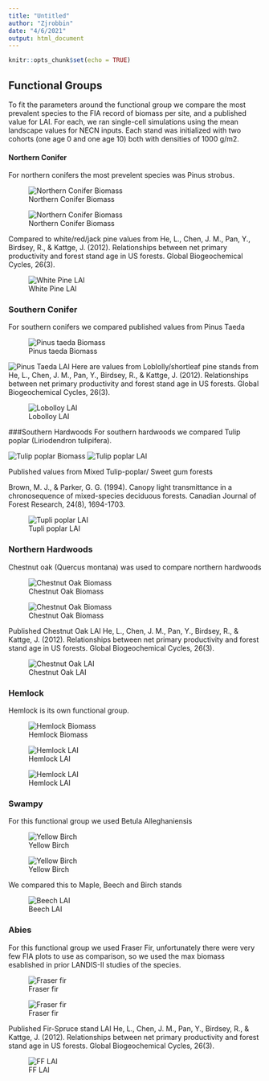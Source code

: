 ```yaml
---
title: "Untitled"
author: "Zjrobbin"
date: "4/6/2021"
output: html_document
---
```


```r
knitr::opts_chunk$set(echo = TRUE)
```


## Functional Groups 

To fit the parameters around the functional group we compare the most prevalent species to the FIA record of biomass per site, and a published value for LAI. For each, we ran single-cell simulations using the mean landscape values for NECN inputs. Each stand was initialized with two cohorts (one age 0 and one age 10) both with densities of 1000 g/m2. 


#### Northern Conifer

For northern conifers the most prevelent species was Pinus strobus.

![Northern Conifer Biomass](C:/Users/zacha/Desktop/Functional Group Validating/Northern Conifer Biomass.png)


![Northern Conifer Biomass](C:/Users/zacha/Desktop/Functional Group Validating/Northern Conifer LAI.png)

Compared to  white/red/jack pine values from 
He, L., Chen, J. M., Pan, Y., Birdsey, R., & Kattge, J. (2012). Relationships between net primary productivity and forest stand age in US forests. Global Biogeochemical Cycles, 26(3).

![White Pine LAI](C:/Users/zacha/Desktop/Functional Group Validating/PicsofTrees/White_Pine.png)

### Southern Conifer
For southern conifers we compared published values from Pinus Taeda

![Pinus taeda Biomass](C:/Users/zacha/Desktop/Functional Group Validating/Southern Conifer Biomass.png)

![Pinus Taeda LAI](C:/Users/zacha/Desktop/Functional Group Validating/Southern Conifer LAI.png)
Here are values from Loblolly/shortleaf pine stands from 
He, L., Chen, J. M., Pan, Y., Birdsey, R., & Kattge, J. (2012). Relationships between net primary productivity and forest stand age in US forests. Global Biogeochemical Cycles, 26(3).

![Lobolloy LAI](C:/Users/zacha/Desktop/Functional Group Validating/PicsofTrees/Loblloly_Shortleaf.png)



###Southern Hardwoods
For southern hardwoods we compared Tulip poplar (Liriodendron tulipifera).

![Tulip poplar Biomass](C:/Users/zacha/Desktop/Functional Group Validating/Southern Hardwoods Biomass.png)
![Tulip poplar LAI](C:/Users/zacha/Desktop/Functional Group Validating/Southern Hardwoods LAI.png)

Published values from Mixed Tulip-poplar/ Sweet gum forests

Brown, M. J., & Parker, G. G. (1994). Canopy light transmittance in a chronosequence of mixed-species deciduous forests. Canadian Journal of Forest Research, 24(8), 1694-1703.

![Tupli poplar LAI](C:/Users/zacha/Desktop/Functional Group Validating/PicsofTrees/Tulip_poplar.JPG)

### Northern Hardwoods
Chestnut oak (Quercus montana) was used to compare northern hardwoods

![Chestnut Oak Biomass](C:/Users/zacha/Desktop/Functional Group Validating/Northern Hardwood Biomass.png)

![Chestnut Oak Biomass](C:/Users/zacha/Desktop/Functional Group Validating/Northern Hardwood LAI.png)

Published Chestnut Oak LAI 
He, L., Chen, J. M., Pan, Y., Birdsey, R., & Kattge, J. (2012). Relationships between net primary productivity and forest stand age in US forests. Global Biogeochemical Cycles, 26(3).


![Chestnut Oak LAI](C:/Users/zacha/Desktop/Functional Group Validating/PicsofTrees/Oak_Hickory.png)

### Hemlock 

Hemlock is its own functional group. 

![Hemlock Biomass](C:/Users/zacha/Desktop/Functional Group Validating/Hemlock Biomass.png)

![Hemlock LAI](C:/Users/zacha/Desktop/Functional Group Validating/Hemlock LAI.png)

![Hemlock LAI](C:/Users/zacha/Desktop/Functional Group Validating/PicsofTrees/Hemlock.png)

### Swampy 
For this functional group we used Betula Alleghaniensis

![Yellow Birch](C:/Users/zacha/Desktop/Functional Group Validating/Swampy_Biomass.png)


![Yellow Birch](C:/Users/zacha/Desktop/Functional Group Validating/Swampy_LAI.png)

We compared this to Maple, Beech and Birch stands 

![Beech LAI](C:/Users/zacha/Desktop/Functional Group Validating/PicsofTrees/Maple_Beech_Birch.png)

### Abies 

For this functional group we used Fraser Fir, unfortunately there were very few FIA plots to use as comparison, so we used the max biomass esablished in 
prior LANDIS-II studies of the species.

![Fraser fir](C:/Users/zacha/Desktop/Functional Group Validating/Abies_Biomass.png)

![Fraser fir](C:/Users/zacha/Desktop/Functional Group Validating/Abies_LAI.png)

Published Fir-Spruce stand LAI 
He, L., Chen, J. M., Pan, Y., Birdsey, R., & Kattge, J. (2012). Relationships between net primary productivity and forest stand age in US forests. Global Biogeochemical Cycles, 26(3).

![FF LAI](C:/Users/zacha/Desktop/Functional Group Validating/PicsofTrees/Fir_Spruce.png)